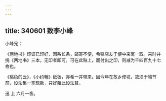 ```yaml
---
---
---
```

title: 340601 致李小峰
---




小峰兄：

《两地书》印证已印好，因系长条，邮寄不便，希嘱店友于便中来寓一取。来时并携《两地书》三本，无印者即可，可在此贴上，而付出之印，则减为千四百九十七枚也。

《桃色的云》，《小约翰》纸板，亦希一并带来，因今年在故乡修坟，故须于端节前，设法集一笔现款，只好藉此设法耳。

迅 上 六月一夜。